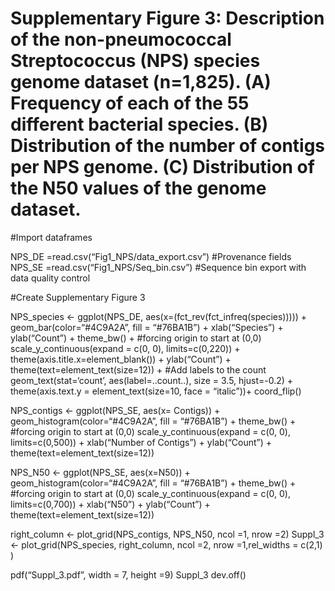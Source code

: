 # Supplementary Figure 3: Description of the non-pneumococcal Streptococcus (NPS) species genome dataset (n=1,825). (A) Frequency of each of the 55 different bacterial species. (B) Distribution of the number of contigs per NPS genome. (C) Distribution of the N50 values of the genome dataset. 

#Import dataframes

NPS_DE =read.csv("Fig1_NPS/data_export.csv") #Provenance fields
NPS_SE =read.csv("Fig1_NPS/Seq_bin.csv") #Sequence bin export with data quality control


#Create Supplementary Figure 3

NPS_species <- ggplot(NPS_DE, aes(x=(fct_rev(fct_infreq(species))))) +
  geom_bar(color="#4C9A2A", fill = "#76BA1B") +
    xlab("Species") +
  ylab("Count") +
  theme_bw() +
  #forcing origin to start at (0,0) 
  scale_y_continuous(expand = c(0, 0), limits=c(0,220)) +
  theme(axis.title.x=element_blank()) + ylab("Count") +
  theme(text=element_text(size=12)) +
#Add labels to the count
  geom_text(stat='count', aes(label=..count..), size = 3.5, hjust=-0.2) +
  theme(axis.text.y = element_text(size=10, face = "italic"))+
     coord_flip()

NPS_contigs <- ggplot(NPS_SE, aes(x= Contigs)) +
  geom_histogram(color="#4C9A2A", fill = "#76BA1B") +
  theme_bw() +
  #forcing origin to start at (0,0) 
  scale_y_continuous(expand = c(0, 0), limits=c(0,500)) +
  xlab("Number of Contigs") + ylab("Count") +
  theme(text=element_text(size=12))

NPS_N50 <- ggplot(NPS_SE, aes(x=N50)) +
  geom_histogram(color="#4C9A2A", fill = "#76BA1B") +
  theme_bw() +
  #forcing origin to start at (0,0) 
  scale_y_continuous(expand = c(0, 0), limits=c(0,700)) +
  xlab("N50") + ylab("Count") +
  theme(text=element_text(size=12))

right_column <- plot_grid(NPS_contigs, NPS_N50, ncol =1, nrow =2)
Suppl_3 <- plot_grid(NPS_species, right_column, ncol =2, nrow =1,rel_widths = c(2,1) )

pdf("Suppl_3.pdf", width = 7, height =9)
Suppl_3
dev.off()

